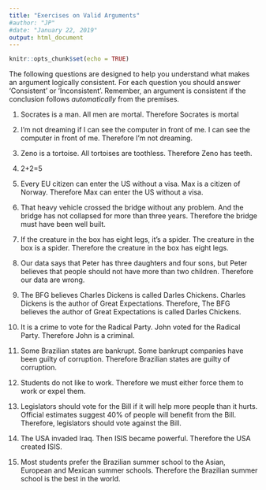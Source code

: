 ```yaml
---
title: "Exercises on Valid Arguments"
#author: "JP"
#date: "January 22, 2019"
output: html_document
---
```


```r
knitr::opts_chunk$set(echo = TRUE)
```

The following questions are designed to help you understand what makes an argument logically consistent. For each question you should answer 'Consistent' or 'Inconsistent'. Remember, an argument is consistent if the conclusion follows *automatically* from the premises.

1. Socrates is a man. All men are mortal. Therefore Socrates is mortal

2. I’m not dreaming if I can see the computer in front of me. I can see the computer in front of me. Therefore I’m not dreaming.

3. Zeno is a tortoise. All tortoises are toothless. Therefore Zeno has teeth.

4. 2+2=5

5. Every EU citizen can enter the US without a visa. Max is a citizen
of Norway. Therefore Max can enter the US without a visa.

6. That heavy vehicle crossed the bridge without any problem. And the bridge has not collapsed for more than three years. Therefore the bridge must have been well built. 

7. If the creature in the box has eight legs, it’s a spider. The creature in the box is a spider. Therefore the creature in the box has eight legs. 

8. Our data says that Peter has three daughters and four sons, but Peter believes that people should not have more than two children. Therefore our data are wrong.

9.  The BFG believes Charles Dickens is called Darles Chickens. Charles Dickens is the author of Great Expectations. Therefore, The BFG believes the author of Great Expectations is called Darles Chickens.

10. It is a crime to vote for the Radical Party. John voted for the Radical Party. Therefore John is a criminal.

11. Some Brazilian states are bankrupt. Some bankrupt companies have been guilty of corruption. Therefore Brazilian states are guilty of corruption.

12. Students do not like to work. Therefore we must either force them to work or expel them.

13. Legislators should vote for the Bill if it will help more people than it hurts. Official estimates suggest 40\% of people will benefit from the Bill. Therefore, legislators should vote against the Bill.

14. The USA invaded Iraq. Then ISIS became powerful. Therefore the USA created ISIS.

15. Most students prefer the Brazilian summer school to the Asian, European and Mexican summer schools. Therefore the Brazilian summer school is the best in the world.

